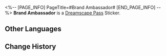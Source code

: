 <%-- [PAGE_INFO]
PageTitle=#Brand Ambassador#
[END_PAGE_INFO] --%>
{{Stub|Location information}}
{{Item Infobox
|id          = 223902
|image       = Dreamscape Pass Sticker Brand Ambassador.png
|type        = Dreamscape Pass Sticker
|type2       = It Was the Best of Times Stickers
|invCategory = 
|rarity      = 4
|effect      = 
|description = Digital stickers that can be used to decorate the pages of the Dreamtour Handbook. They come in many different styles.
|source1     = [[Fix Garcia's Emo Dial]]
}}
{{Description|I'll show you how to market an idol (or a pair).}}
'''Brand Ambassador''' is a [[Dreamscape Pass]] Sticker.

==Other Languages==
{{Other Languages
|en   = Brand Ambassador
|zhs  = 代言人
|zht  = 代言人
|ja   = イメージモデル
|ko   = 대변인
|es   = Embajador de marca
|fr   = Ambassadeur de marque
|ru   = Амбассадор
|th   = แอมบาสเดอร์
|vi   = Người Đại Diện
|de   = Werbebotschafter
|id   = Perwakilan
|pt   = Embaixador de Marca
}}

==Change History==
{{Change History|2.2}}